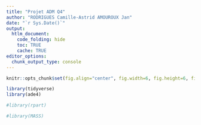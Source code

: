 ```yaml
---
title: "Projet ADM Q4"
author: "RODRIGUES Camille-Astrid AMOUROUX Jan"
date: "`r Sys.Date()`"
output: 
  htlm_document:
    code_folding: hide
    toc: TRUE
    cache: TRUE
editor_options: 
  chunk_output_type: console
---
```


```r
knitr::opts_chunk$set(fig.align="center", fig.width=6, fig.height=6, fig.path="Figs/", echo=TRUE, warning=FALSE, message=FALSE, cache=TRUE)
```

```r
library(tidyverse)
library(ade4)

#library(rpart)

#library(MASS)
```